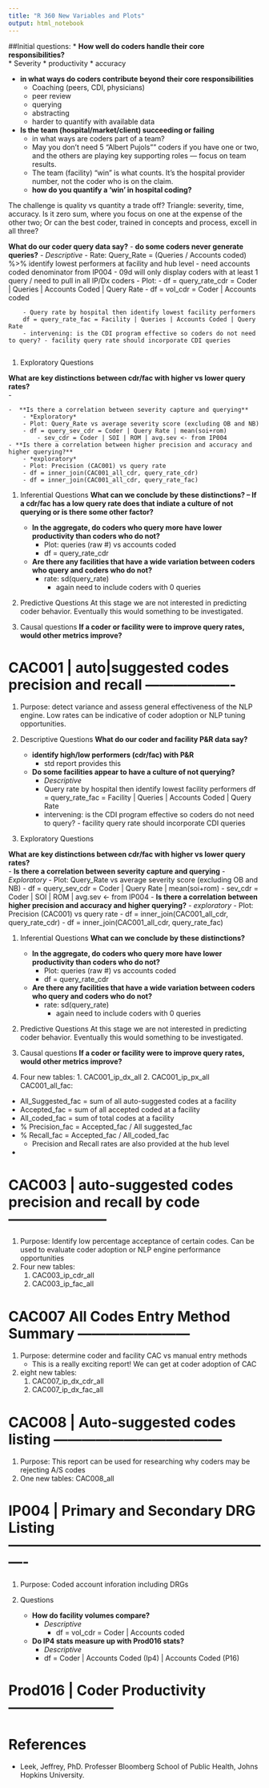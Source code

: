 ```yaml
---
title: "R 360 New Variables and Plots"
output: html_notebook
---
```

##Initial questions:
* **How well do coders handle their core responsibilities?**  
	* Severity
	* productivity
	* accuracy 

* **in what ways do coders contribute beyond their core responsibilities**
    - Coaching (peers, CDI, physicians)
    - peer review
    - querying
    - abstracting
    - harder to quantify with available data
* **Is the team (hospital/market/client) succeeding or failing**  
    - in what ways are coders part of a team? 
    - May you don’t need 5 "Albert Pujols"" coders if you have one or two, and the others are playing key supporting roles — focus on team results. 
    - The team (facility) "win" is what counts. It's the hospital provider number, not the coder who is on the claim.
    - **how do you quantify a 'win' in hospital coding?**

The challenge is quality vs quantity a trade off?  Triangle: severity, time, accuracy.   Is it zero sum, where you focus on one at the expense of the other two; Or can the best coder, trained in concepts and process, excell in all three?

**What do our coder query data say?**
    - **do some coders never generate queries?** 
        - *Descriptive*
        - Rate: Query_Rate = (Queries / Accounts coded) %>% identify lowest performers at facility and hub level
            - need accounts coded denominator from IP004
            - 09d will only display coders with at least 1 query / need to pull in all IP/Dx coders
        - Plot: 
        - df = query_rate_cdr = Coder | Queries | Accounts Coded | Query Rate
            - df = vol_cdr = Coder | Accounts coded
            
        - Query rate by hospital then identify lowest facility performers
        df = query_rate_fac = Facility | Queries | Accounts Coded | Query Rate
        - intervening: is the CDI program effective so coders do not need to query? - facility query rate should incorporate CDI queries
        
1. Exploratory Questions

**What are key distinctions between cdr/fac with higher vs lower query rates?**  
    - 

    -  **Is there a correlation between severity capture and querying**
        - *Exploratory*
        - Plot: Query_Rate vs average severity score (excluding OB and NB)
        - df = query_sev_cdr = Coder | Query Rate | mean(soi+rom)
            - sev_cdr = Coder | SOI | ROM | avg.sev <- from IP004
    - **Is there a correlation between higher precision and accuracy and higher querying?**
        - *exploratory*
        - Plot: Precision (CAC001) vs query rate
        - df = inner_join(CAC001_all_cdr, query_rate_cdr)
        - df = inner_join(CAC001_all_cdr, query_rate_fac)  

1. Inferential Questions
**What can we conclude by these distinctions? -- If a cdr/fac has a low query rate does that indiate a culture of not querying or is there some other factor?**
    - **In the aggregate, do coders who query more have lower productivity than coders who do not?**
        - Plot: queries (raw #) vs accounts coded
        - df = query_rate_cdr
    - **Are there any facilities that have a wide variation between coders who query and coders who do not?**
        - rate: sd(query_rate)
            - again need to include coders with 0 queries
1. Predictive Questions
At this stage we are not interested in predicting coder behavior.  Eventually this would something to be investigated.

1. Causal questions
**If a coder or facility were to improve query rates, would other metrics improve?**


# **CAC001** | auto|suggested codes precision and recall -------------------
1. Purpose: detect variance and assess general effectiveness of the NLP engine. Low rates can be indicative of coder adoption or NLP tuning opportunities.

1. Descriptive Questions
**What do our coder and facility P&R data say?**
    - **identify high/low performers (cdr/fac) with P&R**
        - std report provides this
            
    - **Do some facilities appear to have a culture of not querying?**
        - *Descriptive*
        - Query rate by hospital then identify lowest facility performers
        df = query_rate_fac = Facility | Queries | Accounts Coded | Query Rate
        - intervening: is the CDI program effective so coders do not need to query? - facility query rate should incorporate CDI queries
        
1. Exploratory Questions

**What are key distinctions between cdr/fac with higher vs lower query rates?**  
    - **Is there a correlation between severity capture and querying**
        - *Exploratory*
        - Plot: Query_Rate vs average severity score (excluding OB and NB)
        - df = query_sev_cdr = Coder | Query Rate | mean(soi+rom)
            - sev_cdr = Coder | SOI | ROM | avg.sev <- from IP004
    - **Is there a correlation between higher precision and accuracy and higher querying?**
        - *exploratory*
        - Plot: Precision (CAC001) vs query rate
        - df = inner_join(CAC001_all_cdr, query_rate_cdr)
        - df = inner_join(CAC001_all_cdr, query_rate_fac)  

1. Inferential Questions
**What can we conclude by these distinctions?**
    - **In the aggregate, do coders who query more have lower productivity than coders who do not?**
        - Plot: queries (raw #) vs accounts coded
        - df = query_rate_cdr
    - **Are there any facilities that have a wide variation between coders who query and coders who do not?**
        - rate: sd(query_rate)
            - again need to include coders with 0 queries
1. Predictive Questions
At this stage we are not interested in predicting coder behavior.  Eventually this would something to be investigated.

1. Causal questions
**If a coder or facility were to improve query rates, would other metrics improve?**


1. Four new tables:
	    1. CAC001_ip_dx_all
	    2. CAC001_ip_px_all
CAC001_all_fac:
- All_Suggested_fac = sum of all auto-suggested codes at a facility
- Accepted_fac = sum of all accepted coded at a facility
- All_coded_fac = sum of total codes at a facility
- % Precision_fac = Accepted_fac / All suggested_fac
- % Recall_fac = Accepted_fac / All_coded_fac
    - Precision and Recall rates are also provided at the hub level
- 


# **CAC003** | auto-suggested codes precision and recall by code ---------------------
1. Purpose: Identify low percentage acceptance of certain codes.  Can be used to evaluate coder adoption or NLP engine performance opportunities
1. Four new tables:
    1. CAC003_ip_cdr_all
    2. CAC003_ip_fac_all


# **CAC007** All Codes Entry Method Summary ------------------------
1. Purpose: determine coder and facility CAC vs manual entry methods
    - This is a really exciting report!  We can get at coder adoption of CAC
1. eight new tables:
    1. CAC007_ip_dx_cdr_all
    2. CAC007_ip_dx_fac_all

	
# **CAC008** | Auto-suggested codes listing ------------------------------------
1. Purpose: This report can be used for researching why coders may be rejecting A/S codes
1. One new tables: CAC008_all

    
# **IP004** | Primary and Secondary DRG Listing ----------------------------------------------------------
1. Purpose: Coded account inforation including DRGs

1. Questions
    - **How do facility volumes compare?**
        - *Descriptive*
            - df = vol_cdr = Coder | Accounts coded
    - **Do IP4 stats measure up with Prod016 stats?**
        - *Descriptive*
        - df = Coder | Accounts Coded (Ip4) | Accounts Coded (P16)

# **Prod016** | Coder Productivity -----------------------

# References
* Leek, Jeffrey, PhD.  Professer Bloomberg School of Public Health, Johns Hopkins University.